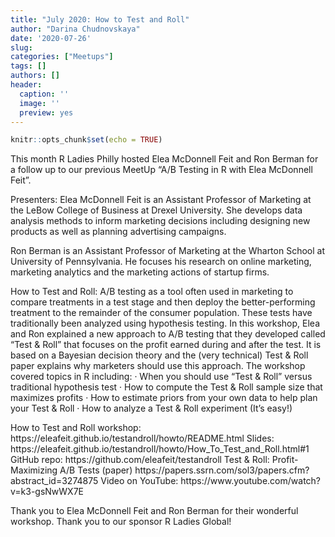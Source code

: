 ```yaml
---
title: "July 2020: How to Test and Roll"
author: "Darina Chudnovskaya"
date: '2020-07-26'
slug: 
categories: ["Meetups"]
tags: []
authors: []
header:
  caption: ''
  image: ''
  preview: yes
---
```


```r
knitr::opts_chunk$set(echo = TRUE)
```

This month R Ladies Philly hosted Elea McDonnell Feit and Ron Berman for a follow up to our previous MeetUp “A/B Testing in R with Elea McDonnell Feit”.

Presenters:
Elea McDonnell Feit is an Assistant Professor of Marketing at the LeBow College of Business at Drexel University. She develops data analysis methods to inform marketing decisions including designing new products as well as planning advertising campaigns.

Ron Berman is an Assistant Professor of Marketing at the Wharton School at University of Pennsylvania. He focuses his research on online marketing, marketing analytics and the marketing actions of startup firms.

How to Test and Roll:
A/B testing as a tool often used in marketing to compare treatments in a test stage and then deploy the better-performing treatment to the remainder of the consumer population. These tests have traditionally been analyzed using hypothesis testing. In this workshop, Elea and Ron explained a new approach to A/B testing that they developed called "Test & Roll" that focuses on the profit earned during and after the test. It is based on a Bayesian decision theory and the (very technical) Test & Roll paper explains why marketers should use this approach.
The workshop covered topics in R including:
·         When you should use "Test & Roll" versus traditional hypothesis test
·         How to compute the Test & Roll sample size that maximizes profits
·         How to estimate priors from your own data to help plan your Test & Roll
·         How to analyze a Test & Roll experiment (It's easy!)

How to Test and Roll workshop:
https://eleafeit.github.io/testandroll/howto/README.html
Slides:
https://eleafeit.github.io/testandroll/howto/How_To_Test_and_Roll.html#1
GitHub repo:
https://github.com/eleafeit/testandroll
Test & Roll: Profit-Maximizing A/B Tests (paper)
https://papers.ssrn.com/sol3/papers.cfm?abstract_id=3274875
Video on YouTube:
https://www.youtube.com/watch?v=k3-gsNwWX7E

Thank you to Elea McDonnell Feit and Ron Berman for their wonderful workshop. Thank you to our sponsor R Ladies Global!
